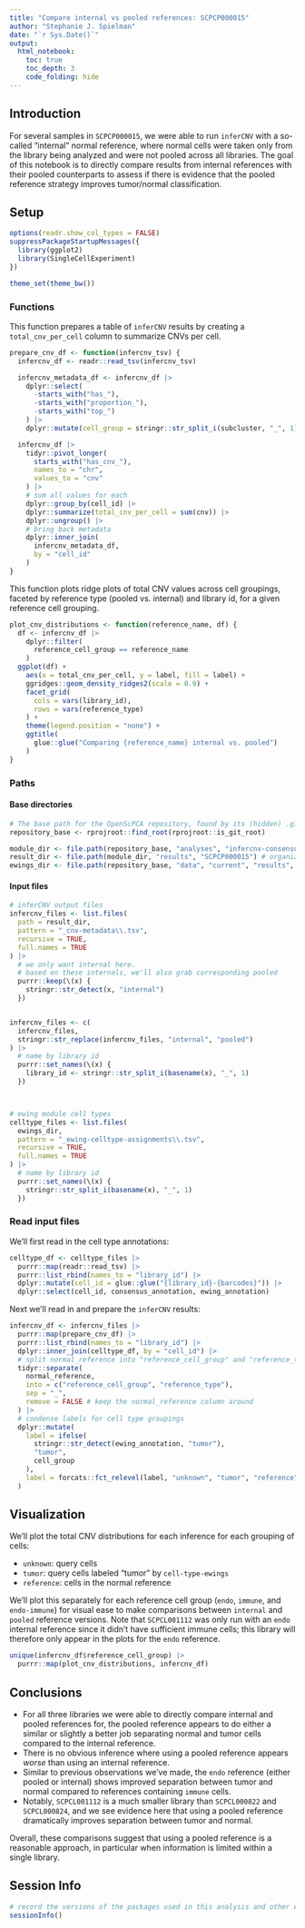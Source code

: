 ```yaml
---
title: "Compare internal vs pooled references: SCPCP000015"
author: "Stephanie J. Spielman"
date: "`r Sys.Date()`"
output:
  html_notebook:
    toc: true
    toc_depth: 3
    code_folding: hide
---
```

  
  
## Introduction

For several samples in `SCPCP000015`, we were able to run `inferCNV` with a so-called "internal" normal reference, where normal cells were taken only from the library being analyzed and were not pooled across all libraries.
The goal of this notebook is to directly compare results from internal references with their pooled counterparts to assess if there is evidence that the pooled reference strategy improves tumor/normal classification.

## Setup

```r
options(readr.show_col_types = FALSE)
suppressPackageStartupMessages({
  library(ggplot2)
  library(SingleCellExperiment)
})

theme_set(theme_bw())
```

### Functions

This function prepares a table of `inferCNV` results by creating a `total_cnv_per_cell` column to summarize CNVs per cell. 

```r
prepare_cnv_df <- function(infercnv_tsv) {
  infercnv_df <- readr::read_tsv(infercnv_tsv)

  infercnv_metadata_df <- infercnv_df |>
    dplyr::select(
      -starts_with("has_"),
      -starts_with("proportion_"),
      -starts_with("top_")
    ) |>
    dplyr::mutate(cell_group = stringr::str_split_i(subcluster, "_", 1))

  infercnv_df |>
    tidyr::pivot_longer(
      starts_with("has_cnv_"),
      names_to = "chr",
      values_to = "cnv"
    ) |>
    # sum all values for each
    dplyr::group_by(cell_id) |>
    dplyr::summarize(total_cnv_per_cell = sum(cnv)) |>
    dplyr::ungroup() |>
    # bring back metadata
    dplyr::inner_join(
      infercnv_metadata_df,
      by = "cell_id"
    )
}
```


This function plots ridge plots of total CNV values across cell groupings, faceted by reference type (pooled vs. internal) and library id, for a given reference cell grouping.

```r
plot_cnv_distributions <- function(reference_name, df) {
  df <- infercnv_df |>
    dplyr::filter(
      reference_cell_group == reference_name
    )
  ggplot(df) +
    aes(x = total_cnv_per_cell, y = label, fill = label) +
    ggridges::geom_density_ridges2(scale = 0.9) +
    facet_grid(
      cols = vars(library_id),
      rows = vars(reference_type)
    ) +
    theme(legend.position = "none") +
    ggtitle(
      glue::glue("Comparing {reference_name} internal vs. pooled")
    )
}
```


### Paths

#### Base directories


```r
# The base path for the OpenScPCA repository, found by its (hidden) .git directory
repository_base <- rprojroot::find_root(rprojroot::is_git_root)

module_dir <- file.path(repository_base, "analyses", "infercnv-consensus-cell-type")
result_dir <- file.path(module_dir, "results", "SCPCP000015") # organized as sample/reference/infercnv results
ewings_dir <- file.path(repository_base, "data", "current", "results", "cell-type-ewings", "SCPCP000015")
```

#### Input files

```r
# inferCNV output files
infercnv_files <- list.files(
  path = result_dir,
  pattern = "_cnv-metadata\\.tsv",
  recursive = TRUE,
  full.names = TRUE
) |>
  # we only want internal here.
  # based on these internals, we'll also grab corresponding pooled
  purrr::keep(\(x) {
    stringr::str_detect(x, "internal")
  })


infercnv_files <- c(
  infercnv_files,
  stringr::str_replace(infercnv_files, "internal", "pooled")
) |>
  # name by library id
  purrr::set_names(\(x) {
    library_id <- stringr::str_split_i(basename(x), "_", 1)
  })



# ewing module cell types
celltype_files <- list.files(
  ewings_dir,
  pattern = "_ewing-celltype-assignments\\.tsv",
  recursive = TRUE,
  full.names = TRUE
) |>
  # name by library id
  purrr::set_names(\(x) {
    stringr::str_split_i(basename(x), "_", 1)
  })
```


### Read input files

We'll first read in the cell type annotations:
```r
celltype_df <- celltype_files |>
  purrr::map(readr::read_tsv) |>
  purrr::list_rbind(names_to = "library_id") |>
  dplyr::mutate(cell_id = glue::glue("{library_id}-{barcodes}")) |>
  dplyr::select(cell_id, consensus_annotation, ewing_annotation)
```

Next we'll read in and prepare the `inferCNV` results:

```r
infercnv_df <- infercnv_files |>
  purrr::map(prepare_cnv_df) |>
  purrr::list_rbind(names_to = "library_id") |>
  dplyr::inner_join(celltype_df, by = "cell_id") |>
  # split normal_reference into "reference_cell_group" and "reference_type"
  tidyr::separate(
    normal_reference,
    into = c("reference_cell_group", "reference_type"),
    sep = "_",
    remove = FALSE # keep the normal_reference column around
  ) |>
  # condense labels for cell type groupings
  dplyr::mutate(
    label = ifelse(
      stringr::str_detect(ewing_annotation, "tumor"),
      "tumor",
      cell_group
    ),
    label = forcats::fct_relevel(label, "unknown", "tumor", "reference")
  )
```


## Visualization

We'll plot the total CNV distributions for each inference for each grouping of cells:

- `unknown`: query cells
- `tumor`: query cells labeled "tumor" by `cell-type-ewings`
- `reference`: cells in the normal reference

We'll plot this separately for each reference cell group (`endo`, `immune`, and `endo-immune`) for visual ease to make comparisons between `internal` and `pooled` reference versions.
Note that `SCPCL001112` was only run with an `endo` internal reference since it didn't have sufficient immune cells; this library will therefore only appear in the plots for the `endo` reference.

```r
unique(infercnv_df$reference_cell_group) |>
  purrr::map(plot_cnv_distributions, infercnv_df)
```


## Conclusions

* For all three libraries we were able to directly compare internal and pooled references for, the pooled reference appears to do either a similar or slightly a better job separating normal and tumor cells compared to the internal reference.
* There is no obvious inference where using a pooled reference appears _worse_ than using an internal reference.
* Similar to previous observations we've made, the `endo` reference (either pooled or internal) shows improved separation between tumor and normal compared to references containing `immune` cells.
* Notably, `SCPCL001112` is a much smaller library than `SCPCL000822` and `SCPCL000824`, and we see evidence here that using a pooled reference dramatically improves separation between tumor and normal.

Overall, these comparisons suggest that using a pooled reference is a reasonable approach, in particular when information is limited within a single library.

## Session Info

```r
# record the versions of the packages used in this analysis and other environment information
sessionInfo()
```
